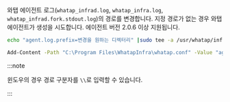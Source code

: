 와탭 에이전트 로그(`whatap_infrad.log`, `whatap_infra.log`, `whatap_infrad.fork.stdout.log`)의 경로를 변경합니다. 지정 경로가 없는 경우 와탭 에이전트가 생성을 시도합니다. 에이전트 버전 2.0.6 이상 지원됩니다.

<Tabs>
<TabItem value="lxs" label="Linux Shell">

```bash title=SH
echo "agent.log.prefix=변경을 원하는 디렉터리" |sudo tee -a /usr/whatap/infra/conf/whatap.conf
```

</TabItem>
<TabItem value="wps" label="Windows Powershell">

```bash title=SH
Add-Content -Path "C:\Program Files\WhatapInfra\whatap.conf" -Value "agent.log.prefix=변경을 원하는 디렉터리"
```

</TabItem>
</Tabs>

:::note

윈도우의 경우 경로 구분자를 `\\`로 입력할 수 있습니다.

:::
